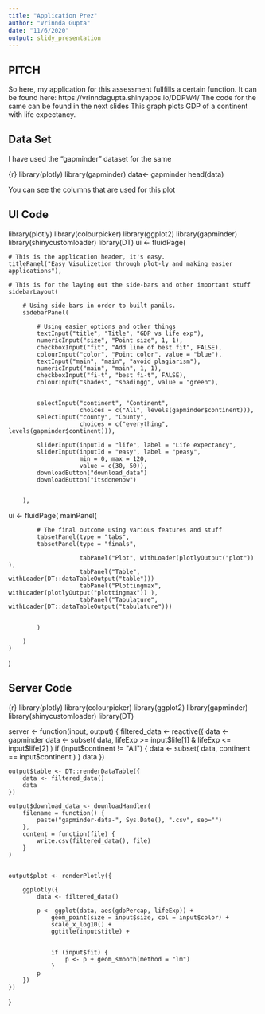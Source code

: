 ```yaml
---
title: "Application Prez"
author: "Vrinnda Gupta"
date: "11/6/2020"
output: slidy_presentation
---
```


## PITCH
So here, my application for this assessment fullfills a certain function. 
It can be found here: https://vrinndagupta.shinyapps.io/DDPW4/
The code for the same can be found in the next slides 
This graph plots GDP of a continent with life expectancy.

## Data Set
I have used the "gapminder" dataset for the same

{r}
library(plotly)
library(gapminder)
data<- gapminder
head(data)

You can see the columns that are used for this plot

## UI Code

library(plotly)
library(colourpicker)
library(ggplot2)
library(gapminder)
library(shinycustomloader)
library(DT)
ui <- fluidPage(
    
    # This is the application header, it's easy.
    titlePanel("Easy Visulizetion through plot-ly and making easier applications"),
    
    # This is for the laying out the side-bars and other important stuff
    sidebarLayout(
        
        # Using side-bars in order to built panils.
        sidebarPanel(

            # Using easier options and other things
            textInput("title", "Title", "GDP vs life exp"),
            numericInput("size", "Point size", 1, 1),
            checkboxInput("fit", "Add line of best fit", FALSE),
            colourInput("color", "Point color", value = "blue"),
            textInput("main", "main", "avoid plagiarism"),
            numericInput("main", "main", 1, 1),
            checkboxInput("fi-t", "best fi-t", FALSE),
            colourInput("shades", "shadingg", value = "green"),


            selectInput("continent", "Continent",
                        choices = c("All", levels(gapminder$continent))),
            selectInput("county", "County",
                        choices = c("everything", levels(gapminder$continent))),

            sliderInput(inputId = "life", label = "Life expectancy",
            sliderInput(inputId = "easy", label = "peasy",
                        min = 0, max = 120,
                        value = c(30, 50)),
            downloadButton("download_data")
            downloadButton("itsdonenow")


        ),
ui <- fluidPage(
        mainPanel(

            # The final outcome using various features and stuff
            tabsetPanel(type = "tabs",
            tabsetPanel(type = "finals",

                        tabPanel("Plot", withLoader(plotlyOutput("plot")) ),
                        tabPanel("Table", withLoader(DT::dataTableOutput("table")))
                        tabPanel("Plottingmax", withLoader(plotlyOutput("plottingmax")) ),
                        tabPanel("Tabulature", withLoader(DT::dataTableOutput("tabulature")))


            )
            
        )
    )
)

## Server Code

{r}
library(plotly)
library(colourpicker)
library(ggplot2)
library(gapminder)
library(shinycustomloader)
library(DT)

server <- function(input, output) {
    filtered_data <- reactive({
        data <- gapminder
        data <- subset(
            data,
            lifeExp >= input$life[1] & lifeExp <= input$life[2]
        )
        if (input$continent != "All") {
            data <- subset(
                data,
                continent == input$continent
            )
        }
        data
    })
    
    output$table <- DT::renderDataTable({
        data <- filtered_data()
        data
    })
    
    output$download_data <- downloadHandler(
        filename = function() {
            paste("gapminder-data-", Sys.Date(), ".csv", sep="")
        },
        content = function(file) {
            write.csv(filtered_data(), file)
        }
    )
    
    
    output$plot <- renderPlotly({
        
        ggplotly({
            data <- filtered_data()
            
            p <- ggplot(data, aes(gdpPercap, lifeExp)) +
                geom_point(size = input$size, col = input$color) +
                scale_x_log10() +
                ggtitle(input$title) + 
                
                
                if (input$fit) {
                    p <- p + geom_smooth(method = "lm")
                }
            p
        })
    })
}
